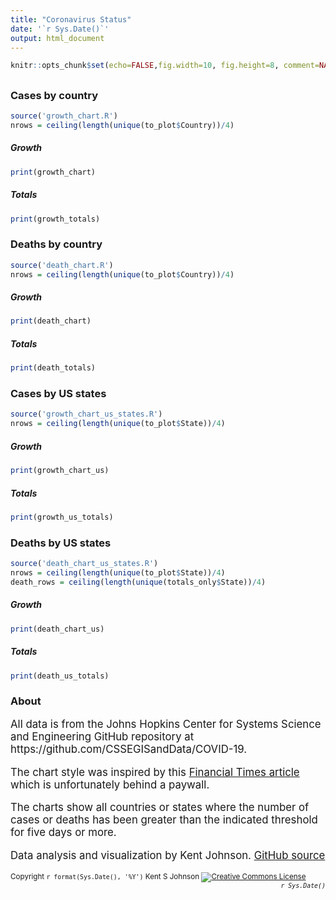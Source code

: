 ```yaml
---
title: "Coronavirus Status"
date: '`r Sys.Date()`'
output: html_document
---
```


```r
knitr::opts_chunk$set(echo=FALSE,fig.width=10, fig.height=8, comment=NA, warning=FALSE, message=FALSE)
```

## {.tabset .tabset-pills}

### Cases by country

```r
source('growth_chart.R')
nrows = ceiling(length(unique(to_plot$Country))/4)
```

#### {.tabset}

##### Growth

```r
print(growth_chart)
```

##### Totals

```r
print(growth_totals)
```

### Deaths by country

```r
source('death_chart.R')
nrows = ceiling(length(unique(to_plot$Country))/4)
```

#### {.tabset}

##### Growth

```r
print(death_chart)
```

##### Totals

```r
print(death_totals)
```

### Cases by US states

```r
source('growth_chart_us_states.R')
nrows = ceiling(length(unique(to_plot$State))/4)
```

#### {.tabset}

##### Growth

```r
print(growth_chart_us)
```

##### Totals

```r
print(growth_us_totals)
```

### Deaths by US states

```r
source('death_chart_us_states.R')
nrows = ceiling(length(unique(to_plot$State))/4)
death_rows = ceiling(length(unique(totals_only$State))/4)
```

#### {.tabset}

##### Growth

```r
print(death_chart_us)
```

##### Totals

```r
print(death_us_totals)
```

### About

<big>
All data is from the Johns Hopkins Center for Systems Science and Engineering
GitHub repository
at https://github.com/CSSEGISandData/COVID-19.

The chart style was inspired by this 
[Financial Times article](https://www.ft.com/content/a26fbf7e-48f8-11ea-aeb3-955839e06441) which is unfortunately behind a paywall.

The charts show all countries or states where the number of cases or deaths
has been greater than
the indicated threshold for five days or more.

Data analysis and visualization by Kent Johnson. 
[GitHub source](https://github.com/kent37/coronavirus)

</big>

<small>Copyright `r format(Sys.Date(), '%Y')` Kent S Johnson
<a rel="license" href="http://creativecommons.org/licenses/by-nc-sa/4.0/">
  <img alt="Creative Commons License" style="border-width:0;vertical-align:middle;display:inline" 
  src="https://i.creativecommons.org/l/by-nc-sa/4.0/80x15.png" target="_blank"/></a>
  <span style='float:right;font-style: italic;'>`r Sys.Date()`</span></small>